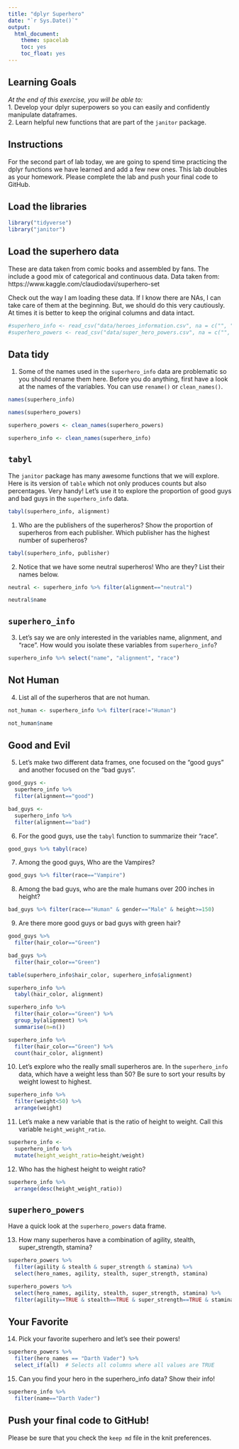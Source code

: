 ```yaml
---
title: "dplyr Superhero"
date: "`r Sys.Date()`"
output:
  html_document:
    theme: spacelab
    toc: yes
    toc_float: yes
---
```


## Learning Goals  
*At the end of this exercise, you will be able to:*    
1. Develop your dplyr superpowers so you can easily and confidently manipulate dataframes.  
2. Learn helpful new functions that are part of the `janitor` package.  

## Instructions
For the second part of lab today, we are going to spend time practicing the dplyr functions we have learned and add a few new ones. This lab doubles as your homework. Please complete the lab and push your final code to GitHub.  

## Load the libraries
```r
library("tidyverse")
library("janitor")
```

## Load the superhero data
These are data taken from comic books and assembled by fans. The include a good mix of categorical and continuous data.  Data taken from: https://www.kaggle.com/claudiodavi/superhero-set  

Check out the way I am loading these data. If I know there are NAs, I can take care of them at the beginning. But, we should do this very cautiously. At times it is better to keep the original columns and data intact.  
```r
#superhero_info <- read_csv("data/heroes_information.csv", na = c("", "-99", "-"))
#superhero_powers <- read_csv("data/super_hero_powers.csv", na = c("", "-99", "-"))
```

## Data tidy
1. Some of the names used in the `superhero_info` data are problematic so you should rename them here. Before you do anything, first have a look at the names of the variables. You can use `rename()` or `clean_names()`.    
```r
names(superhero_info)
```

```r
names(superhero_powers)
```

```r
superhero_powers <- clean_names(superhero_powers)
```

```r
superhero_info <- clean_names(superhero_info)
```

## `tabyl`
The `janitor` package has many awesome functions that we will explore. Here is its version of `table` which not only produces counts but also percentages. Very handy! Let's use it to explore the proportion of good guys and bad guys in the `superhero_info` data.  
```r
tabyl(superhero_info, alignment)
```

1. Who are the publishers of the superheros? Show the proportion of superheros from each publisher. Which publisher has the highest number of superheros?  
```r
tabyl(superhero_info, publisher)
```

2. Notice that we have some neutral superheros! Who are they? List their names below.  
```r
neutral <- superhero_info %>% filter(alignment=="neutral")
```

```r
neutral$name
```

## `superhero_info`
3. Let's say we are only interested in the variables name, alignment, and "race". How would you isolate these variables from `superhero_info`?
```r
superhero_info %>% select("name", "alignment", "race")
```

## Not Human
4. List all of the superheros that are not human.
```r
not_human <- superhero_info %>% filter(race!="Human")
```

```r
not_human$name
```

## Good and Evil
5. Let's make two different data frames, one focused on the "good guys" and another focused on the "bad guys".
```r
good_guys <- 
  superhero_info %>% 
  filter(alignment=="good")
```

```r
bad_guys <- 
  superhero_info %>% 
  filter(alignment=="bad")
```

6. For the good guys, use the `tabyl` function to summarize their "race".
```r
good_guys %>% tabyl(race)
```

7. Among the good guys, Who are the Vampires?
```r
good_guys %>% filter(race=="Vampire")
```

8. Among the bad guys, who are the male humans over 200 inches in height?
```r
bad_guys %>% filter(race=="Human" & gender=="Male" & height>=150)
```

9. Are there more good guys or bad guys with green hair?  
```r
good_guys %>% 
  filter(hair_color=="Green")
```

```r
bad_guys %>% 
  filter(hair_color=="Green")
```

```r
table(superhero_info$hair_color, superhero_info$alignment)
```

```r
superhero_info %>% 
  tabyl(hair_color, alignment)
```

```r
superhero_info %>% 
  filter(hair_color=="Green") %>% 
  group_by(alignment) %>% 
  summarise(n=n())
```

```r
superhero_info %>% 
  filter(hair_color=="Green") %>% 
  count(hair_color, alignment)
```

10. Let's explore who the really small superheros are. In the `superhero_info` data, which have a weight less than 50? Be sure to sort your results by weight lowest to highest.  
```r
superhero_info %>% 
  filter(weight<50) %>% 
  arrange(weight)
```

11. Let's make a new variable that is the ratio of height to weight. Call this variable `height_weight_ratio`.    
```r
superhero_info <- 
  superhero_info %>% 
  mutate(height_weight_ratio=height/weight)
```

12. Who has the highest height to weight ratio?  
```r
superhero_info %>% 
  arrange(desc(height_weight_ratio))
```

## `superhero_powers`
Have a quick look at the `superhero_powers` data frame.  

13. How many superheros have a combination of agility, stealth, super_strength, stamina?
```r
superhero_powers %>%
  filter(agility & stealth & super_strength & stamina) %>%
  select(hero_names, agility, stealth, super_strength, stamina)
```

```r
superhero_powers %>% 
  select(hero_names, agility, stealth, super_strength, stamina) %>% 
  filter(agility==TRUE & stealth==TRUE & super_strength==TRUE & stamina==TRUE)
```

## Your Favorite
14. Pick your favorite superhero and let's see their powers!  
```r
superhero_powers %>%
  filter(hero_names == "Darth Vader") %>%
  select_if(all)  # Selects all columns where all values are TRUE
```

15. Can you find your hero in the superhero_info data? Show their info!  
```r
superhero_info %>% 
  filter(name=="Darth Vader")
```

## Push your final code to GitHub!
Please be sure that you check the `keep md` file in the knit preferences.  